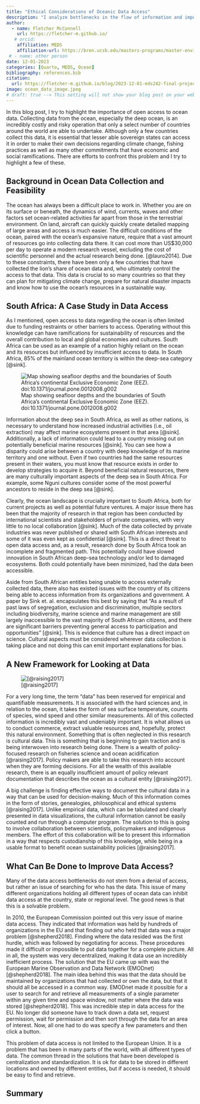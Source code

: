 ```yaml
---
title: "Ethical Considerations of Oceanic Data Access"
description: "I analyze bottlenecks in the flow of information and important ethical consideratons in regards to ocean data"
author:
  - name: Fletcher McConnell
    url: https://fletcher-m.github.io/
   # orcid:
    affiliation: MEDS
    affiliation-url: https://bren.ucsb.edu/masters-programs/master-environmental-data-science/academics-meds
 # - name: other person
date: 12-01-2023
categories: [Quarto, MEDS, Ocean]
bibliography: references.bib
citation:
  url: https://fletcher-m.github.io/blog/2023-12-01-eds242-final-project/
image: ocean_data_image.jpeg
# draft: true --> This setting will not show your blog post on your website but you can still see from url
---
```


In this blog post, I try to highlight the importance of open access to ocean data. Collecting data from the ocean, especially the deep ocean, is an incredibly costly and risky operation that only a select number of countries around the world are able to undertake. Although only a few countries collect this data, it is essential that lesser able sovereign states can access it in order to make their own decisions regarding climate change, fishing practices as well as many other commitments that have economic and social ramifications. There are efforts to confront this problem and I try to highlight a few of these.  

## Background in Ocean Data Collection and Feasibility

The ocean has always been a difficult place to work in. Whether you are on its surface or beneath, the dynamics of wind, currents, waves and other factors set ocean-related activities far apart from those in the terrestrial environment. On land, aircraft can quickly quickly create detailed mapping of large areas and access is much easier. The difficult conditions of the ocean, paired with the ocean's expansive nature, require that a vast amount of resources go into collecting data there. It can cost more than US\$30,000 per day to operate a modern research vessel, excluding the cost of scientific personnel and the actual research being done. [@lauro2014]. Due to these constraints, there have been only a few countries that have collected the lion's share of ocean data and, who ultimately control the access to that data. This data is crucial to so many countries so that they can plan for mitigating climate change, prepare for natural disaster impacts and know how to use the ocean's resources in a sustainable way.

## South Africa: A Case Study in Data Access

As I mentioned, open access to data regarding the ocean is often limited due to funding restraints or other barriers to access. Operating without this knowledge can have ramifications for sustainability of resources and the overall contribution to local and global economies and cultures. South Africa can be used as an example of a nation highly reliant on the ocean and its resources but influenced by insufficient access to data. In South Africa, 85% of the mainland ocean territory is within the deep-sea category [@sink].

![Map showing seafloor depths and the boundaries of South Africa's continental Exclusive Economic Zone (EEZ). doi:10.1371/journal.pone.0012008.g002](Map-showing-seafloor-depths-and-the-boundaries-of-South-Africas-continental-Exclusive.png)

Information about the deep sea in South Africa, as well as other nations, is necessary to understand how increased industrial activities (i.e., oil extraction) may affect marine ecosystems present in that area [@sink]. Additionally, a lack of information could lead to a country missing out on potentially beneficial marine resources [@sink]. You can see how a disparity could arise between a country with deep knowledge of its marine territory and one without. Even if two countries had the same resources present in their waters, you must know that resource exists in order to develop strategies to acquire it. Beyond beneficial natural resources, there are many culturally important aspects of the deep sea in South Africa. For example, some Nguni cultures consider some of the most powerful ancestors to reside in the deep sea [@sink].

Clearly, the ocean landscape is crucially important to South Africa, both for current projects as well as potential future ventures. A major issue there has been that the majority of research in that region has been conducted by international scientists and stakeholders of private companies, with very little to no local collaboration [@sink]. Much of the data collected by private industries was never published or shared with South African interests and some of it was even kept as confidential [@sink]. This is a direct threat to open data access and, as a result, research done by South Africa took an incomplete and fragmented path. This potentially could have slowed innovation in South African deep-sea technology and/or led to damaged ecosystems. Both could potentially have been minimized, had the data been accessible.

Aside from South African entities being unable to access externally collected data, there also has existed issues with the country of its citizens being able to access information from its organizations and government. A paper by Sink et. al. encapsulates this best by saying that "As a result of past laws of segregation, exclusion and discrimination, multiple sectors including biodiversity, marine science and marine management are still largely inaccessible to the vast majority of South African citizens, and there are significant barriers preventing general access to participation and opportunities" [@sink]. This is evidence that culture has a direct impact on science. Cultural aspects must be considered wherever data collection is taking place and not doing this can emit important explanations for bias.

## A New Framework for Looking at Data

![[@raising2017]](cultural_ocean.jpeg){alt="[@raising2017]"}

For a very long time, the term "data" has been reserved for empirical and quantifiable measurements. It is associated with the hard sciences and, in relation to the ocean, it takes the form of sea surface temperature, counts of species, wind speed and other similar measurements. All of this collected information is incredibly vast and undeniably important. It is what allows us to conduct commerce, extract valuable resources and, hopefully, protect this natural environment. Something that is often neglected in this research is cultural data. This is something that is beginning to gain traction and is being interwoven into research being done. There is a wealth of policy-focused research on fisheries science and ocean acidification [@raising2017]. Policy makers are able to take this research into account when they are forming decisions. For all the wealth of this available research, there is an equally insufficient amount of policy relevant documentation that describes the ocean as a cultural entity [@raising2017].

A big challenge is finding effective ways to document the cultural data in a way that can be used for decision-making. Much of this information comes in the form of stories, genealogies, philosophical and ethical systems [@raising2017]. Unlike empirical data, which can be tabulated and clearly presented in data visualizations, the cultural information cannot be easily counted and run through a computer program. The solution to this is going to involve collaboration between scientists, policymakers and indigenous members. The effort of this collaboration will be to present this information in a way that respects custodianship of this knowledge, while being in a usable format to benefit ocean sustainability policies [@raising2017].

## What Can Be Done to Improve Data Access?

Many of the data access bottlenecks do not stem from a denial of access, but rather an issue of searching for who has the data. This issue of many different organizations holding all different types of ocean data can inhibit data access at the country, state or regional level. The good news is that this is a solvable problem.

In 2010, the European Commission pointed out this very issue of marine data access. They indicated that information was held by hundreds of organizations in the EU and that finding out who held that data was a major problem [@shepherd2018]. Finding where the data resided was the first hurdle, which was followed by negotiating for access. These procedures made it difficult or impossible to put data together for a complete picture. All in all, the system was very decentralized, making it data use an incredibly inefficient process. The solution that the EU came up with was the European Marine Observation and Data Network (EMODnet) [@shepherd2018]. The main idea behind this was that the data should be maintained by organizations that had collected or own the data, but that it should all be accessed in a common way. EMODnet made it possible for a user to search for and retrieve all measurements of a single parameter within any given time and space window, not matter where the data was stored [@shepherd2018]. This was incredible step in data access for the EU. No longer did someone have to track down a data set, request permission, wait for permission and then sort through the data for an area of interest. Now, all one had to do was specify a few parameters and then click a button.

This problem of data access is not limited to the European Union. It is a problem that has been in many parts of the world, with all different types of data. The common thread in the solutions that have been developed is centralization and standardization. It is ok for data to be stored in different locations and owned by different entities, but if access is needed, it should be easy to find and retrieve.

## Summary

##     

